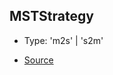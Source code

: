 ## MSTStrategy

- Type: 'm2s' \| 's2m'

- [Source](https://github.com/Androz2091/discord-player/blob/62d0fce/packages/equalizer/src/audio/MonoStereoTransformer.ts#L9)